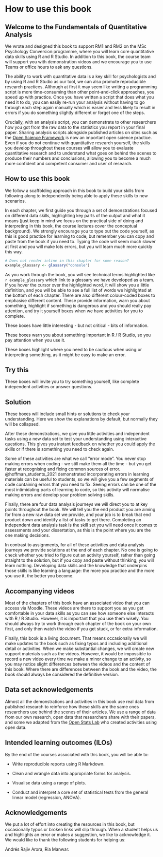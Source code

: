 # How to use this book {-}

## Welcome to the Fundamentals of Quantitative Analysis {-}

We wrote and designed this book to support RM1 and RM2 on the MSc Psychology Conversion programme, where you will learn core quantitative data skills using R and R Studio. In addition to this book, the course team will support you with demonstration videos and we encourage you to use Teams or office hours to ask any questions.

The ability to work with quantitative data is a key skill for psychologists and by using R and R Studio as our tool, we can also promote reproducible research practices. Although at first it may seem like writing a programming script is more time-consuming than other point-and-click approaches, you speed up with practice. Once you have written a script that does what you need it to do, you can easily re-run your analysis without having to go through each step again manually which is easier and less likely to result in errors if you do something slightly different or forget one of the steps. 

Crucially, with an analysis script, you can demonstrate to other researchers how you got from the raw data to the statistics you report in your final paper. Sharing analysis scripts alongside published articles on sites such as the [Open Science Framework](https://osf.io/){target="_blank"} is now an important open science practice. Even if you do not continue with quantitative research yourself, the skills you develop throughout these courses will allow you to evaluate quantitative research and to understand what goes on behind the scenes to produce their numbers and conclusions, allowing you to become a much more confident and competent consumer and user of research.

## How to use this book

We follow a scaffolding approach in this book to build your skills from following along to independently being able to apply these skills to new scenarios. 

In each chapter, we first guide you through a set of demonstrations focused on different data skills, highlighting key parts of the output and what it means (just keep in mind we focus on the practical side of doing and interpreting in this book, the course lectures cover the conceptual background). We strongly encourage you to type out the code yourself, as this is good practice for learning to code, but remember you can copy and paste from the book if you need to. Typing the code will seem much slower at first and you will make lots errors, but you will learn much more quickly this way.

```r
# Does not render inline in this chapter for some reason?
example_glossary <- glossary("console")
```

As you work through the book, you will see technical terms highlighted like `r example_glossary` which link to a glossary we have developed as a team. If you hover the cursor over the highlighted word, it will show you a little definition, and you will be able to see a full list of words we highlighted at the bottom of each chapter. There are also different colour-coded boxes to emphasise different content. These provide information, warn you about something, highlight if something is dangerous and you should really pay attention, and try it yourself boxes when we have activities for you to complete. 

::: {.callout-note}
These boxes have little interesting - but not critical - bits of information. 
:::

::: {.callout-important}
These boxes warn you about something important in R / R Studio, so you pay attention when you use it. 
:::

::: {.callout-warning}
These boxes highlight where you need to be cautious when using or interpreting something, as it might be easy to make an error. 
:::

::: {.callout-tip}
# Try this
These boxes will invite you to try something yourself, like complete independent activities or answer questions. 
:::

::: {.callout-caution collapse="false"} 
# Solution
These boxes will include small hints or solutions to check your understanding. Here we show the explanations by default, but normally they will be collapsed. 
:::

After these demonstrations, we give you little activities and independent tasks using a new data set to test your understanding using interactive questions. This gives you instant feedback on whether you could apply the skills or if there is something you need to check again. 

Some of these activities are what we call "error mode". You never stop making errors when coding - we still make them all the time - but you get faster at recognising and fixing common sources of error. @hoffman_students_2021 demonstrated incorporating errors in learning materials can be useful to students, so we will give you a few segments of code containing errors that you need to fix. Seeing errors can be one of the most intimidating parts of learning to code, so this activity will normalise making errors and develop your problem solving skills. 

Finally, there are four data analysis journeys we will direct you to at key points throughout the book. We will tell you the end product you are aiming for from a new raw data set we provide, and your job is to break that end product down and identify a list of tasks to get there. Completing an independent data analysis task is the skill set you will need once it comes to assessments and your dissertation, as this is the point where you are the one making decisions. 

In contrast to assignments, for all of these activities and data analysis journeys we provide solutions at the end of each chapter. No one is going to check whether you tried to figure out an activity yourself, rather than going straight to the solution, but if you copy and paste without thinking, you will learn nothing. Developing data skills and the knowledge that underpins those skills is like learning a language: the more you practice and the more you use it, the better you become. 

## Accompanying videos {-}

Most of the chapters of this book have an associated video that you can access via Moodle. These videos are there to support you as you get comfortable in your data skills as you can see how someone else interacts with R / R Studio. However, it is important that you use them wisely. You should always try to work through each chapter of the book on your own first, and only then watch the video if you get stuck, or for extra information. 

Finally, this book is a living document. That means occasionally we will make updates to the book such as fixing typos and including additional detail or activities. When we make substantial changes, we will create new support materials such as the videos. However, it would be impossible to record a new video every time we make a minor change to an activity, so you may notice slight differences between the videos and the content of this book. Where there are differences between the book and the video, the book should always be considered the definitive version. 

## Data set acknowledgements 

Almost all the demonstrations and activities in this book use real data from published research to reinforce how these skills are the same ones researchers use behind the scenes of their articles. We use a range of data from our own research, open data that researchers share with their papers, and some we adapted from the [Open Stats Lab](https://sites.trinity.edu/osl/data-sets-and-activities/t-test-activities){target="_blank"} who created activities using open data.

## Intended learning outcomes (ILOs) {-}

By the end of the courses associated with this book, you will be able to:

- Write reproducible reports using R Markdown. 

- Clean and wrangle data into appropriate forms for analysis.

- Visualise data using a range of plots.

- Conduct and interpret a core set of statistical tests from the general linear model (regression, ANOVA).

## Acknowledgements

We put a lot of effort into creating the resources in this book, but occasionally typos or broken links will slip through. When a student helps us and highlights an error or makes a suggestion, we like to acknowledge it. We would like to thank the following students for helping us:

Andrés Rajiv Arora, Ria Manwar. 
